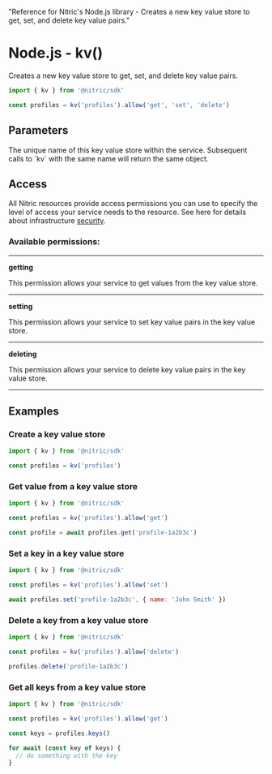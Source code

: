   "Reference for Nitric's Node.js library - Creates a new key value store to get, set, and delete key value pairs."

# Node.js - kv()

Creates a new key value store to get, set, and delete key value pairs.

```javascript
import { kv } from '@nitric/sdk'

const profiles = kv('profiles').allow('get', 'set', 'delete')
```

## Parameters

<Properties>
  <Property name="name" required type="string">
    The unique name of this key value store within the service. Subsequent calls
    to `kv` with the same name will return the same object.
  </Property>
</Properties>

## Access

All Nitric resources provide access permissions you can use to specify the level of access your service needs to the resource. See here for details about infrastructure [security](/get-started/foundations/infrastructure/security).

### Available permissions:

---

**getting**

This permission allows your service to get values from the key value store.

---

**setting**

This permission allows your service to set key value pairs in the key value store.

---

**deleting**

This permission allows your service to delete key value pairs in the key value store.

---

## Examples

### Create a key value store

```javascript
import { kv } from '@nitric/sdk'

const profiles = kv('profiles')
```

### Get value from a key value store

```javascript
import { kv } from '@nitric/sdk'

const profiles = kv('profiles').allow('get')

const profile = await profiles.get('profile-1a2b3c')
```

### Set a key in a key value store

```javascript
import { kv } from '@nitric/sdk'

const profiles = kv('profiles').allow('set')

await profiles.set('profile-1a2b3c', { name: 'John Smith' })
```

### Delete a key from a key value store

```javascript
import { kv } from '@nitric/sdk'

const profiles = kv('profiles').allow('delete')

profiles.delete('profile-1a2b3c')
```

### Get all keys from a key value store

```javascript
import { kv } from '@nitric/sdk'

const profiles = kv('profiles').allow('get')

const keys = profiles.keys()

for await (const key of keys) {
  // do something with the key
}
```
